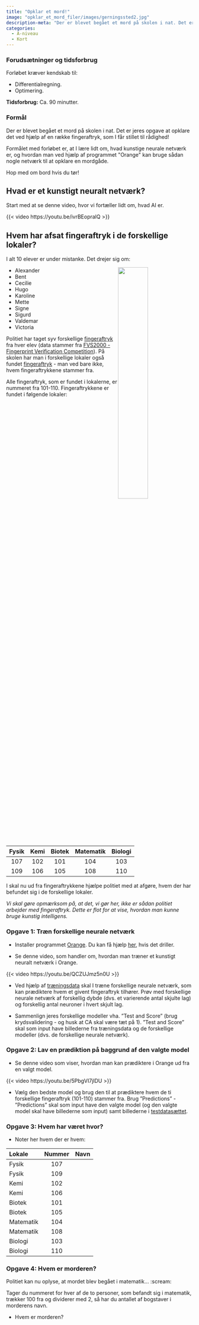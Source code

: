 ```yaml
---
title: "Opklar et mord!"
image: "opklar_et_mord_filer/images/gerningssted2.jpg"
description-meta: "Der er blevet begået et mord på skolen i nat. Det er jeres opgave at opklare det!"
categories:
  - A-niveau
  - Kort
---
```


::: {.callout-caution collapse="true" appearance="minimal"}
### Forudsætninger og tidsforbrug
Forløbet kræver kendskab til:

+ Differentialregning.
+ Optimering.

**Tidsforbrug:** Ca. 90 minutter.

:::

::: {.purpose}

### Formål

Der er blevet begået et mord på skolen i nat. Det er jeres opgave at opklare det ved hjælp af en række fingeraftryk, som I får stillet til rådighed!

Formålet med forløbet er, at I lære lidt om, hvad kunstige neurale netværk er, og hvordan man ved hjælp af programmet \"Orange\" kan bruge sådan nogle netværk til at opklare en mordgåde. 

Hop med om bord hvis du tør!

:::

## Hvad er et kunstigt neuralt netværk?

Start med at se denne video, hvor vi fortæller lidt om, hvad AI er.

{{< video https://youtu.be/ivrBEopralQ >}}

## Hvem har afsat fingeraftryk i de forskellige lokaler?

I alt 10 elever er under mistanke. Det drejer sig om:

![](opklar_et_mord_filer/images/lup3.jpg){style="float:right;" width="40%"}

+	Alexander
+	Bent
+	Cecilie
+	Hugo
+	Karoline
+	Mette
+	Signe
+	Sigurd
+	Valdemar
+	Victoria

Politiet har taget syv forskellige [fingeraftryk](opklar_et_mord_filer/Træningsdata.zip) fra hver elev (data stammer fra [FVS2000 - Fingerprint Verification Competition](http://bias.csr.unibo.it/fvc2000/download.asp){target=”blank”}). På skolen har man i forskellige lokaler også fundet [fingeraftryk](opklar_et_mord_filer/Testdata.zip) - man ved bare ikke, hvem fingeraftrykkene stammer fra. 

Alle fingeraftryk, som er fundet i lokalerne, er nummeret fra 101-110. Fingeraftrykkene er fundet i følgende lokaler:



| Fysik | Kemi | Biotek | Matematik | Biologi |
|:-----:|:-----:|:-----:|:-----:|:-----:|
| 107 | 102 | 101 | 104 | 103 |
| 109 | 106 | 105 | 108 | 110 |

I skal nu ud fra fingeraftrykkene hjælpe politiet med at afgøre, hvem der har befundet sig i de forskellige lokaler. 

*Vi skal gøre opmærksom på, at det, vi gør her, ikke er sådan politiet arbejder med fingeraftryk. Dette er flot for at vise, hvordan man kunne bruge kunstig intelligens. *

::: {.callout-note collapse="false" appearance="minimal"}
### Opgave 1: Træn forskellige neurale netværk

+ Installer programmet [Orange](https://orangedatamining.com/). Du kan få hjælp [her](https://www.youtube.com/watch?v=g8-wIwVfAw0), hvis det driller.


+ Se denne video, som handler om, hvordan man træner et kunstigt neuralt netværk i Orange.

{{< video https://youtu.be/QCZUJmz5n0U >}}

+ Ved hjælp af [træningsdata](opklar_et_mord_filer/Træningsdata.zip) skal I træne forskellige neurale netværk, som kan prædiktere hvem et givent fingeraftryk tilhører. Prøv med forskellige neurale netværk af forskellig dybde (dvs. et varierende antal skjulte lag) og forskellig antal neuroner i hvert skjult lag.

+ Sammenlign jeres forskellige modeller vha. ”Test and Score” (brug krydsvalidering - og husk at CA skal være tæt på 1). ”Test and Score” skal som input have billederne fra træningsdata og de forskellige modeller (dvs. de forskellige neurale netværk).

:::

::: {.callout-note collapse="false" appearance="minimal"}
### Opgave 2: Lav en prædiktion på baggrund af den valgte model 

+ Se denne video som viser, hvordan man kan prædiktere i Orange ud fra en valgt model.

{{< video https://youtu.be/5PbgVI7jlDU >}}

+	Vælg den bedste model og brug den til at prædiktere hvem de ti forskellige fingeraftryk (101-110) stammer fra. Brug ”Predictions” - ”Predictions” skal som input have den valgte model (og den valgte model skal have billederne som input) samt billederne i [testdatasættet](opklar_et_mord_filer/Testdata.zip).

:::

::: {.callout-note collapse="false" appearance="minimal"}
### Opgave 3: Hvem har været hvor?

+ Noter her hvem der er hvem:

| Lokale | Nummer | Navn |
|:---|:---:|:---:|
| Fysik | 107 |  |
| Fysik | 109 |  |
| Kemi | 102 |  |
| Kemi | 106 |  |
| Biotek | 101 |  |
| Biotek | 105 |  |
| Matematik | 104 |  |
| Matematik | 108 |  |
| Biologi | 103 |  |
| Biologi | 110 |  |

:::

::: {.callout-note collapse="true" appearance="minimal"}
### Opgave 4: Hvem er morderen?

Politiet kan nu oplyse, at mordet blev begået i matematik... :scream:

Tager du nummeret for hver af de to personer, som befandt sig i matematik, trækker 100 fra og dividerer med 2, så har du antallet af bogstaver i morderens navn.

+ Hvem er morderen?

:::
